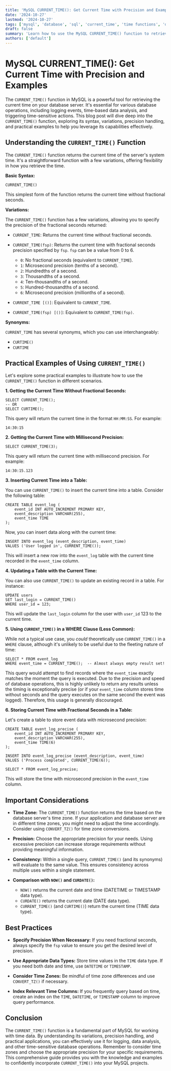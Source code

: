 ```yaml
---
title: 'MySQL CURRENT_TIME(): Get Current Time with Precision and Examples'
date: '2024-10-27'
lastmod: '2024-10-27'
tags: ['mysql', 'database', 'sql', 'current_time', 'time functions', 'database management']
draft: false
summary: 'Learn how to use the MySQL CURRENT_TIME() function to retrieve the current time with optional precision, including practical examples and use cases.'
authors: ['default']
---
```


# MySQL CURRENT_TIME(): Get Current Time with Precision and Examples

The `CURRENT_TIME()` function in MySQL is a powerful tool for retrieving the current time on your database server. It's essential for various database operations, including logging events, time-based data analysis, and triggering time-sensitive actions. This blog post will dive deep into the `CURRENT_TIME()` function, exploring its syntax, variations, precision handling, and practical examples to help you leverage its capabilities effectively.

## Understanding the `CURRENT_TIME()` Function

The `CURRENT_TIME()` function returns the current time of the server's system time. It's a straightforward function with a few variations, offering flexibility in how you retrieve the time.

**Basic Syntax:**

```plaintext
CURRENT_TIME()
```

This simplest form of the function returns the current time without fractional seconds.

**Variations:**

The `CURRENT_TIME()` function has a few variations, allowing you to specify the precision of the fractional seconds returned:

- `CURRENT_TIME`: Returns the current time without fractional seconds.
- `CURRENT_TIME(fsp)`: Returns the current time with fractional seconds precision specified by `fsp`. `fsp` can be a value from 0 to 6.

  - `0`: No fractional seconds (equivalent to `CURRENT_TIME`).
  - `1`: Microsecond precision (tenths of a second).
  - `2`: Hundredths of a second.
  - `3`: Thousandths of a second.
  - `4`: Ten-thousandths of a second.
  - `5`: Hundred-thousandths of a second.
  - `6`: Microsecond precision (millionths of a second).

- `CURRENT_TIME [()]`: Equivalent to `CURRENT_TIME`.
- `CURRENT_TIME(fsp) [()]`: Equivalent to `CURRENT_TIME(fsp)`.

**Synonyms:**

`CURRENT_TIME` has several synonyms, which you can use interchangeably:

- `CURTIME()`
- `CURTIME`

## Practical Examples of Using `CURRENT_TIME()`

Let's explore some practical examples to illustrate how to use the `CURRENT_TIME()` function in different scenarios.

**1. Getting the Current Time Without Fractional Seconds:**

```plaintext
SELECT CURRENT_TIME();
-- OR
SELECT CURTIME();
```

This query will return the current time in the format `HH:MM:SS`. For example:

```
14:30:15
```

**2. Getting the Current Time with Millisecond Precision:**

```plaintext
SELECT CURRENT_TIME(3);
```

This query will return the current time with millisecond precision. For example:

```
14:30:15.123
```

**3. Inserting Current Time into a Table:**

You can use `CURRENT_TIME()` to insert the current time into a table. Consider the following table:

```plaintext
CREATE TABLE event_log (
    event_id INT AUTO_INCREMENT PRIMARY KEY,
    event_description VARCHAR(255),
    event_time TIME
);
```

Now, you can insert data along with the current time:

```plaintext
INSERT INTO event_log (event_description, event_time)
VALUES ('User logged in', CURRENT_TIME());
```

This will insert a new row into the `event_log` table with the current time recorded in the `event_time` column.

**4. Updating a Table with the Current Time:**

You can also use `CURRENT_TIME()` to update an existing record in a table. For instance:

```plaintext
UPDATE users
SET last_login = CURRENT_TIME()
WHERE user_id = 123;
```

This will update the `last_login` column for the user with `user_id` 123 to the current time.

**5. Using `CURRENT_TIME()` in a WHERE Clause (Less Common):**

While not a typical use case, you _could_ theoretically use `CURRENT_TIME()` in a `WHERE` clause, although it's unlikely to be useful due to the fleeting nature of time:

```plaintext
SELECT * FROM event_log
WHERE event_time = CURRENT_TIME();  -- Almost always empty result set!
```

This query would attempt to find records where the `event_time` exactly matches the moment the query is executed. Due to the precision and speed of database operations, this is highly unlikely to return any results unless the timing is exceptionally precise (or if your `event_time` column stores time without seconds and the query executes on the same second the event was logged). Therefore, this usage is generally discouraged.

**6. Storing Current Time with Fractional Seconds in a Table:**

Let's create a table to store event data with microsecond precision:

```plaintext
CREATE TABLE event_log_precise (
    event_id INT AUTO_INCREMENT PRIMARY KEY,
    event_description VARCHAR(255),
    event_time TIME(6)
);

INSERT INTO event_log_precise (event_description, event_time)
VALUES ('Process completed', CURRENT_TIME(6));

SELECT * FROM event_log_precise;
```

This will store the time with microsecond precision in the `event_time` column.

## Important Considerations

- **Time Zone:** The `CURRENT_TIME()` function returns the time based on the database server's time zone. If your application and database server are in different time zones, you might need to adjust the time accordingly. Consider using `CONVERT_TZ()` for time zone conversions.

- **Precision:** Choose the appropriate precision for your needs. Using excessive precision can increase storage requirements without providing meaningful information.

- **Consistency:** Within a single query, `CURRENT_TIME()` (and its synonyms) will evaluate to the same value. This ensures consistency across multiple uses within a single statement.

- **Comparison with `NOW()` and `CURDATE()`:**
  - `NOW()` returns the current date and time (DATETIME or TIMESTAMP data type).
  - `CURDATE()` returns the current date (DATE data type).
  - `CURRENT_TIME()` (and `CURTIME()`) return the current time (TIME data type).

## Best Practices

- **Specify Precision When Necessary:** If you need fractional seconds, always specify the `fsp` value to ensure you get the desired level of precision.

- **Use Appropriate Data Types:** Store time values in the `TIME` data type. If you need both date and time, use `DATETIME` or `TIMESTAMP`.

- **Consider Time Zones:** Be mindful of time zone differences and use `CONVERT_TZ()` if necessary.

- **Index Relevant Time Columns:** If you frequently query based on time, create an index on the `TIME`, `DATETIME`, or `TIMESTAMP` column to improve query performance.

## Conclusion

The `CURRENT_TIME()` function is a fundamental part of MySQL for working with time data. By understanding its variations, precision handling, and practical applications, you can effectively use it for logging, data analysis, and other time-sensitive database operations. Remember to consider time zones and choose the appropriate precision for your specific requirements. This comprehensive guide provides you with the knowledge and examples to confidently incorporate `CURRENT_TIME()` into your MySQL projects.
